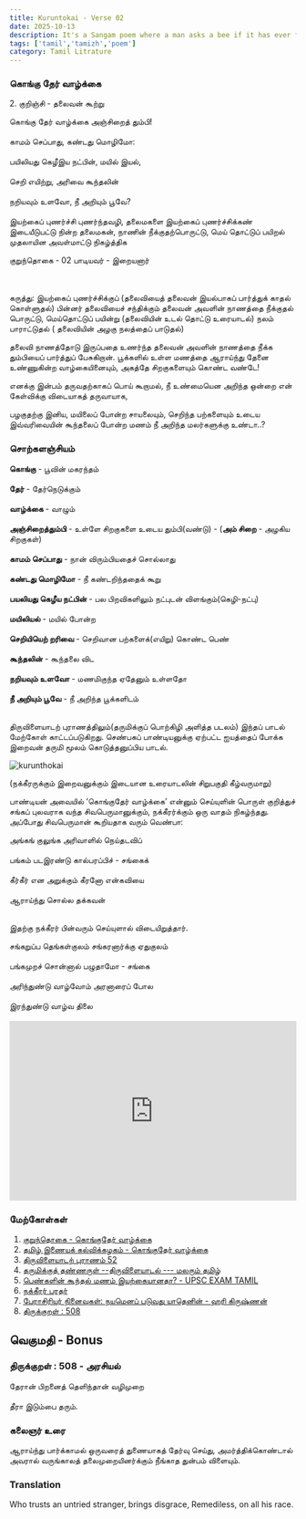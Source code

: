 ```yaml
---
title: Kuruntokai - Verse 02
date: 2025-10-13
description: It's a Sangam poem where a man asks a bee if it has ever found a sweeter fragrance than his beloved’s hair. He urges the bee to be honest, not flattering, and admires the maiden’s beauty, her graceful movements, and lovely teeth. The verse captures the first meeting of lovers.
tags: ['tamil','tamizh','poem']
category: Tamil Litrature
---
```


### <Highlight color='#800031' highlight='fg' fontWeight='bold'> கொங்கு தேர் வாழ்க்கை </Highlight>

<Highlight color='#004080' highlight='fg' fontWeight='bold'> 2. குறிஞ்சி </Highlight> <Highlight color='#004080' highlight='fg'> - தலைவன் கூற்று </Highlight>

<Highlight color='#006666' highlight='fg' textAlign='center'>
  கொங்கு தேர் வாழ்க்கை அஞ்சிறைத் தும்பி! <br></br>
  காமம் செப்பாது, கண்டது மொழிமோ: <br></br>
  பயிலியது கெழீஇய நட்பின், மயில் இயல், <br></br>
  செறி எயிற்று, அரிவை கூந்தலின் <br></br>
  நறியவும் உளவோ, நீ அறியும் பூவே? <br></br>
</Highlight>

<Highlight color='#531A02' highlight='fg'>
  இயற்கைப் புணர்ச்சி புணர்ந்தவழி, தலைமகளை இயற்கைப் புணர்ச்சிக்கண் இடையீடுபட்டு நின்ற 
  தலைமகன், நாணின் நீக்குதற்பொருட்டு, மெய் தொட்டுப் பயிறல் முதலாயின அவள்மாட்டு நிகழ்த்திக
</Highlight>

<Highlight color='#351C75' highlight='format' textAlign='right'> குறுந்தொகை - 02 </Highlight>
<Highlight color='#351C75' highlight='format' textAlign='right'> பாடியவர் - இறையனார் </Highlight>


<br></br>
<Highlight color='#25c2a0'>கருத்து:</Highlight> இயற்கைப் புணர்ச்சிக்குப் (தலைவியைத் தலைவன் இயல்பாகப் பார்த்துக் காதல் கொள்ளுதல்) பின்னர் தலைவியைச் சந்திக்கும் தலைவன் அவளின் நாணத்தை நீக்குதல் பொருட்டு, மெய்தொட்டுப் பயின்று (தலைவியின் உடல் தொட்டு உரையாடல்) நலம் பாராட்டுதல் ( தலைவியின் அழகு நலத்தைப் பாடுதல்)

தலைவி நாணத்தோடு இருப்பதை உணர்ந்த தலைவன் அவளின் நாணத்தை நீக்க தும்பியைப் பார்த்துப் பேசுகிறான்.
பூக்களில் உள்ள மணத்தை ஆராய்ந்து தேனை உண்ணுகின்ற வாழ்கையினையும், அகத்தே சிறகுகளையும் கொண்ட வண்டே!

எனக்கு இன்பம் தருவதற்காகப் பொய் கூறாமல், நீ உண்மையென அறிந்த ஒன்றை என் கேள்விக்கு விடையாகத் தருவாயாக,

பழகுதற்கு இனிய, மயிலைப் போன்ற சாயலையும், செறிந்த பற்களையும் உடைய இவ்வரிவையின் கூந்தலைப் போன்ற மணம் நீ அறிந்த மலர்களுக்கு உண்டா..?

### சொற்களஞ்சியம்

**கொங்கு** - பூவின் மகரந்தம் <br></br>
**தேர்** - தேர்நெடுக்கும் <br></br>
**வாழ்க்கை** - வாழும் <br></br>
**அஞ்சிறைத்தும்பி** - உள்ளே சிறகுகளை உடைய தும்பி(வண்டு) - (**அம் சிறை** - அழகிய சிறகுகள்) <br></br>
**காமம் செப்பாது** - நான் விரும்பியதைச் சொல்லாது <br></br>
**கண்டது மொழிமோ** - நீ கண்டறிந்ததைக் கூறு <br></br>
**பயலியது கெழீய நட்பின்** - பல பிறவிகளிலும் நட்புடன் விளங்கும்(கெழி-நட்பு) <br></br>
**மயிலியல்** - மயில் போன்ற <br></br>
**செறியியெற் றரிவை** - செறிவான பற்களைக்(எயிறு) கொண்ட பெண் <br></br>
**கூந்தலின்** - கூந்தலை விட <br></br>
**நறியவும் உளவோ** - மணமிகுந்த ஏதேனும் உள்ளதோ <br></br>
**நீ அறியும் பூவே** - நீ அறிந்த பூக்களிடம் <br></br>

திருவிளையாடற் புராணத்திலும்(<Highlight color='#25c2a0' highlight='fg'>தருமிக்குப் பொற்கிழி அளித்த படலம்</Highlight>) இந்தப் பாடல் மேற்கோள் காட்டப்படுகிறது. செண்பகப் பாண்டியனுக்கு ஏற்பட்ட ஐயத்தைப் போக்க இறைவன் தருமி மூலம் கொடுத்தனுப்பிய பாடல்.

![kurunthokai](/images/year-2025/smell-in-girls-hair.jpg)

(நக்கீரருக்கும் இறைவனுக்கும் இடையான உரையாடலின் சிறுபகுதி  கீழ்வருமாறு)

பாண்டியன் அவையில் ‘கொங்குதேர் வாழ்க்கை’ என்னும் செய்யுளின் பொருள் குறித்துச் சங்கப் புலவராக வந்த சிவபெருமானுக்கும், நக்கீரர்க்கும் ஒரு வாதம் நிகழ்ந்தது. அப்போது சிவபெருமான் கூறியதாக வரும் வெண்பா:

<Highlight color='#006666' highlight='fg' textAlign='center'>
  அங்கங் குலுங்க அரிவாளில் நெய்தடவிப் <br></br>
  பங்கம் படஇரண்டு கால்பரப்பிச் - சங்கைக் <br></br>
  கீர்கீர் என அறுக்கும் கீரனோ என்கவியை <br></br>
  ஆராய்ந்து சொல்ல தக்கவன் <br></br>
</Highlight>

இதற்கு நக்கீரர் பின்வரும் செய்யுளால் விடையிறுத்தார்.

<Highlight color='#006666' highlight='fg' textAlign='center'>
  சங்கறுப்ப தெங்கள்குலம் சங்கரனார்க்கு ஏதுகுலம் <br></br>
  பங்கமுறச் சொன்னால் பழுதாமோ - சங்கை <br></br>
  அரிந்துண்டு வாழ்வோம் அரனாரைப் போல <br></br>
  இரந்துண்டு வாழ்வ திலை <br></br>
</Highlight>

<iframe width="100%" height="315" 
  src="https://www.youtube.com/embed/_Bd_9aan9_4?si=g5tuA1gR55lVBvIV&amp;start=281" 
  title="YouTube video player" frameborder="0" 
  allow="accelerometer; autoplay; clipboard-write; encrypted-media; gyroscope; picture-in-picture; web-share" 
  allowfullscreen
  >
</iframe>

### மேற்கோள்கள்

1. [குறுந்தொகை - கொங்குதேர் வாழ்க்கை](https://rampsychiatrist.blogspot.com/2011/03/blog-post_10.html)
2. [தமிழ் இணையக் கல்விக்கழகம் - கொங்குதேர் வாழ்க்கை](https://www.tamilvu.org/ta/library-l1220-html-l12206g5-122848)
3. [திருவிளையாடற் புராணம் 52](https://ta.wikisource.org/wiki/%E0%AE%A4%E0%AE%BF%E0%AE%B0%E0%AF%81%E0%AE%B5%E0%AE%BF%E0%AE%B3%E0%AF%88%E0%AE%AF%E0%AE%BE%E0%AE%9F%E0%AE%B1%E0%AF%8D_%E0%AE%AA%E0%AF%81%E0%AE%B0%E0%AE%BE%E0%AE%A3%E0%AE%AE%E0%AF%8D/52)
4. [தருமிக்குத் தண்ணருள் --திருவிளையாடல் --- மலரும் தமிழ்](https://eluthu.com/kavithai/287376.html)
5. [பெண்களின் கூந்தல் மணம் இயற்கையானதா? - UPSC EXAM TAMIL](https://www.gunathamizh.com/2010/01/blog-post_24.html)
6. [நக்கீரர் பரதர்](https://bharathar.blogspot.com/2006/)
7. [பேராசிரியர் நினைவுகள்: நயமெனப் படுவது யாதெனின் - ஹரி கிருஷ்ணன்](http://www.tamilonline.com/thendral/article.aspx?aid=6481)
8. [திருக்குறள் : 508](https://www.valaitamil.com/theraan-piranaith-thelindhaan-vazhimurai-theeraa-itumpai-tharum-kural-508.html)

## வெகுமதி - Bonus
### திருக்குறள் : 508  - அரசியல்

<Highlight color='#006666' highlight='fg' textAlign='left'>
  தேரான் பிறனைத் தெளிந்தான் வழிமுறை<br></br>
  தீரா இடும்பை தரும்.
</Highlight>

### கலைஞர் உரை

ஆராய்ந்து   பார்க்காமல்    ஒருவரைத்  துணையாகத் தேர்வு செய்து,
அமர்த்திக்கொண்டால் அவரால் வருங்காலத் தலைமுறையினர்க்கும் நீங்காத
துன்பம் விளையும்.

### Translation

Who trusts an untried stranger, brings disgrace, 
Remediless, on all his race.
